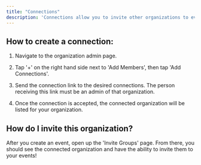 ---
title: "Connections"
description: 'Connections allow you to invite other organizations to events'
---

## How to create a connection:

1. Navigate to the organization admin page. 

2. Tap '+' on the right hand side next to 'Add Members', then tap 'Add Connections'.

3. Send the connection link to the desired connections. The person receiving this link must be an admin of that organization.

4. Once the connection is accepted, the connected organization will be listed for your organization.


## How do I invite this organization?

After you create an event, open up the 'Invite Groups' page. From there, you should see the connected organization and have the ability to invite them to your events!